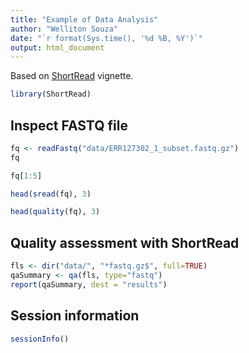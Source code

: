 ```yaml
---
title: "Example of Data Analysis"
author: "Welliton Souza"
date: "`r format(Sys.time(), '%d %B, %Y')`"
output: html_document
---
```


Based on [ShortRead](https://bioconductor.org/packages/release/bioc/html/ShortRead.html) vignette.

```r
library(ShortRead)
```

## Inspect FASTQ file

```r
fq <- readFastq("data/ERR127302_1_subset.fastq.gz")
fq
```

```r
fq[1:5]
```

```r
head(sread(fq), 3)
```

```r
head(quality(fq), 3)
```

## Quality assessment with ShortRead

```r
fls <- dir("data/", "*fastq.gz$", full=TRUE)
qaSummary <- qa(fls, type="fastq")
report(qaSummary, dest = "results")
```

## Session information

```r
sessionInfo()
```
